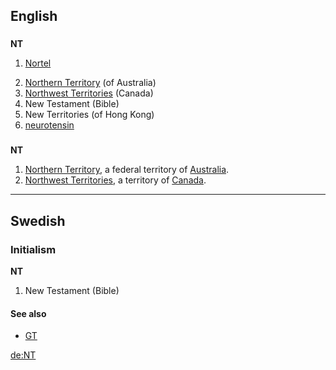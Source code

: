 ==English==
{{wikipedia}}

==={{initialism}}===
'''NT'''

# {{stock symbol}} [[w:Nortel|Nortel]]
# [[Northern Territory]] (of Australia)
# [[Northwest Territories]] (Canada)
# New Testament (Bible)
# New Territories (of Hong Kong)
# [[neurotensin]]
==={{abbreviation}}===
'''NT'''
#[[Northern Territory]], a federal territory of [[Australia]].
#[[Northwest Territories]], a territory of [[Canada]].

----

==Swedish==

===Initialism===
'''NT'''

# New Testament (Bible)

====See also====
*[[GT]]

[[de:NT]]